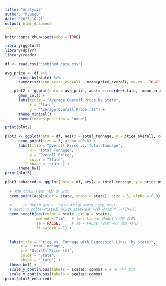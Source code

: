 ```yaml
---
title: "Analysis"
author: "hyungu"
date: "2025-10-27"
output: html_document
---
```


```r
knitr::opts_chunk$set(echo = TRUE)
```



```r
library(ggplot2)
library(dplyr)
library(readr)

df <- read.csv("combined_data.csv")

avg_price <- df %>%
      group_by(state) %>%
      summarise(mean_price_overall = mean(price_overall, na.rm = TRUE))

    plot2 <- ggplot(data = avg_price, aes(x = reorder(state, -mean_price_overall), y = mean_price_overall, fill = state))+
      geom_col() + 
      labs(title = "Average Overall Price by State", 
           x = "State", 
           y = "Average Overall Price ($)") +
      theme_minimal() +
      theme(legend.position = "none") 

print(plot2)
```
```r
plot3 <- ggplot(data = df, aes(x = total_tonnage, y = price_overall, color = state, shape = state)) +
      geom_point(size = 3, alpha = 0.8) +
      labs(title = "Overall Price vs. Total Tonnage", 
           x = "Total Tonnage", 
           y = "Overall Price", 
           color = "State", 
           shape = "State") +
      theme_bw()
print(plot3)
```
```r
plot3_enhanced <- ggplot(data = df, aes(x = total_tonnage, y = price_overall)) +
  
  # 원본 산점도 (주별 색상 및 모양)
  geom_point(aes(color = state, shape = state), size = 3, alpha = 0.8) +
  
  # --- In-depth 분석 1: 주(state)별 추세선 (선형 회귀) ---
  # aes()에 color=state를 넣으면 state별로 다른 추세선이 그려집니다.
  geom_smooth(aes(color = state, group = state), 
              method = "lm",  # lm = Linear Model (선형 회귀)
              se = FALSE,     # se = FALSE (신뢰 구간 음영 제거)
              linewidth = 1) +
  
  
  labs(title = "Price vs. Tonnage with Regression Lines (by State)",
       x = "Total Tonnage", 
       y = "Overall Price ($)", 
       color = "State", 
       shape = "State") +
  theme_bw() +
  scale_y_continuous(labels = scales::comma) + # 축 서식 설정
  scale_x_continuous(labels = scales::comma)
print(plot3_enhanced)
```